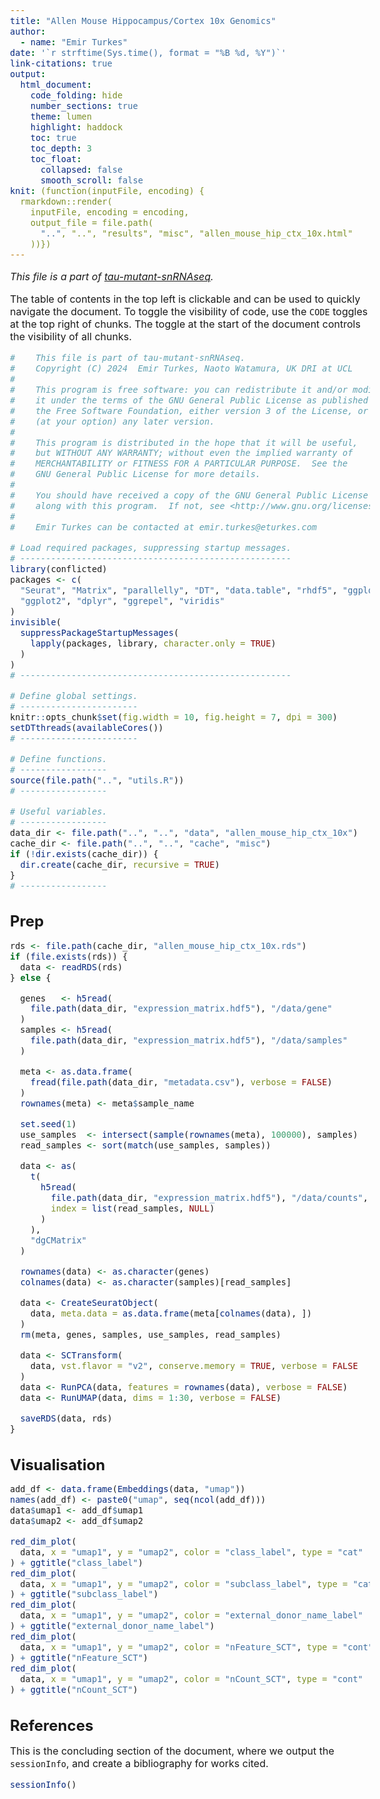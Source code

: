 ```yaml
---
title: "Allen Mouse Hippocampus/Cortex 10x Genomics"
author:
  - name: "Emir Turkes"
date: '`r strftime(Sys.time(), format = "%B %d, %Y")`'
link-citations: true
output:
  html_document:
    code_folding: hide
    number_sections: true
    theme: lumen
    highlight: haddock
    toc: true
    toc_depth: 3
    toc_float:
      collapsed: false
      smooth_scroll: false
knit: (function(inputFile, encoding) {
  rmarkdown::render(
    inputFile, encoding = encoding,
    output_file = file.path(
      "..", "..", "results", "misc", "allen_mouse_hip_ctx_10x.html"
    ))})
---
```


<style type="text/css">
body {font-size: 16px;}
h1.title {font-size: 35px;}
h1 {font-size: 24px;}
h2 {font-size: 22px;}
h3 {font-size: 20px;}
.toc-content {padding-left: 0px; padding-right: 0px;}
div.tocify {width: 100%;}
.tocify-subheader .tocify-item {
  font-size: 0.95em; padding-left: 25px; text-indent: 0;
}
.tocify-subheader .tocify-subheader .tocify-item {
  font-size: 0.95em; padding-left: 35px; text-indent: 0;
}
div.main-container {max-width: none; width: 100%;}
</style>

*This file is a part of [tau-mutant-snRNAseq](https://github.com/eturkes/tau-mutant-snRNAseq).*

The table of contents in the top left is clickable and can be used to quickly navigate the document.
To toggle the visibility of code, use the `CODE` toggles at the top right of chunks.
The toggle at the start of the document controls the visibility of all chunks.

```r
#    This file is part of tau-mutant-snRNAseq.
#    Copyright (C) 2024  Emir Turkes, Naoto Watamura, UK DRI at UCL
#
#    This program is free software: you can redistribute it and/or modify
#    it under the terms of the GNU General Public License as published by
#    the Free Software Foundation, either version 3 of the License, or
#    (at your option) any later version.
#
#    This program is distributed in the hope that it will be useful,
#    but WITHOUT ANY WARRANTY; without even the implied warranty of
#    MERCHANTABILITY or FITNESS FOR A PARTICULAR PURPOSE.  See the
#    GNU General Public License for more details.
#
#    You should have received a copy of the GNU General Public License
#    along with this program.  If not, see <http://www.gnu.org/licenses/>.
#
#    Emir Turkes can be contacted at emir.turkes@eturkes.com

# Load required packages, suppressing startup messages.
# -----------------------------------------------------
library(conflicted)
packages <- c(
  "Seurat", "Matrix", "parallelly", "DT", "data.table", "rhdf5", "ggplot2",
  "ggplot2", "dplyr", "ggrepel", "viridis"
)
invisible(
  suppressPackageStartupMessages(
    lapply(packages, library, character.only = TRUE)
  )
)
# -----------------------------------------------------

# Define global settings.
# -----------------------
knitr::opts_chunk$set(fig.width = 10, fig.height = 7, dpi = 300)
setDTthreads(availableCores())
# -----------------------

# Define functions.
# -----------------
source(file.path("..", "utils.R"))
# -----------------

# Useful variables.
# -----------------
data_dir <- file.path("..", "..", "data", "allen_mouse_hip_ctx_10x")
cache_dir <- file.path("..", "..", "cache", "misc")
if (!dir.exists(cache_dir)) {
  dir.create(cache_dir, recursive = TRUE)
}
# -----------------
```

# Prep

```r
rds <- file.path(cache_dir, "allen_mouse_hip_ctx_10x.rds")
if (file.exists(rds)) {
  data <- readRDS(rds)
} else {

  genes   <- h5read(
    file.path(data_dir, "expression_matrix.hdf5"), "/data/gene"
  )
  samples <- h5read(
    file.path(data_dir, "expression_matrix.hdf5"), "/data/samples"
  )

  meta <- as.data.frame(
    fread(file.path(data_dir, "metadata.csv"), verbose = FALSE)
  )
  rownames(meta) <- meta$sample_name

  set.seed(1)
  use_samples  <- intersect(sample(rownames(meta), 100000), samples)
  read_samples <- sort(match(use_samples, samples))

  data <- as(
    t(
      h5read(
        file.path(data_dir, "expression_matrix.hdf5"), "/data/counts",
        index = list(read_samples, NULL)
      )
    ),
    "dgCMatrix"
  )

  rownames(data) <- as.character(genes)
  colnames(data) <- as.character(samples)[read_samples]

  data <- CreateSeuratObject(
    data, meta.data = as.data.frame(meta[colnames(data), ])
  )
  rm(meta, genes, samples, use_samples, read_samples)

  data <- SCTransform(
    data, vst.flavor = "v2", conserve.memory = TRUE, verbose = FALSE
  )
  data <- RunPCA(data, features = rownames(data), verbose = FALSE)
  data <- RunUMAP(data, dims = 1:30, verbose = FALSE)

  saveRDS(data, rds)
}
```

# Visualisation

```r
add_df <- data.frame(Embeddings(data, "umap"))
names(add_df) <- paste0("umap", seq(ncol(add_df)))
data$umap1 <- add_df$umap1
data$umap2 <- add_df$umap2

red_dim_plot(
  data, x = "umap1", y = "umap2", color = "class_label", type = "cat"
) + ggtitle("class_label")
red_dim_plot(
  data, x = "umap1", y = "umap2", color = "subclass_label", type = "cat"
) + ggtitle("subclass_label")
red_dim_plot(
  data, x = "umap1", y = "umap2", color = "external_donor_name_label"
) + ggtitle("external_donor_name_label")
red_dim_plot(
  data, x = "umap1", y = "umap2", color = "nFeature_SCT", type = "cont"
) + ggtitle("nFeature_SCT")
red_dim_plot(
  data, x = "umap1", y = "umap2", color = "nCount_SCT", type = "cont"
) + ggtitle("nCount_SCT")
```

# References

This is the concluding section of the document, where we output the `sessionInfo`, and create a bibliography for works cited.

```r
sessionInfo()
```
